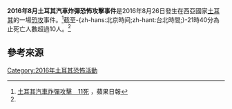 {{orphan|time=2019-10-09}}
'''2016年8月土耳其汽車炸彈恐怖攻擊事件'''是2016年8月26日發生在西亞國家[[土耳其|土耳其]]的一場[[恐攻|恐攻]]事件。<ref name="a">[http://www.appledaily.com.tw/realtimenews/article/new/20160826/936413/1/ 土耳其汽車炸彈攻擊　11死] {{Wayback|url=http://www.appledaily.com.tw/realtimenews/article/new/20160826/936413/1/ |date=20190912080607 }}，蘋果日報</ref>截至-{zh-hans:北京時间;zh-hant:台北時間;}-21時40分為止死亡人數超過10人。<ref name="a" />
==參考來源==
{{reflist}}

[[Category:2016年土耳其恐怖活動|Category:2016年土耳其恐怖活動]]